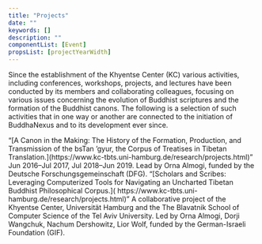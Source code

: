 ```yaml
---
title: "Projects"
date: ""
keywords: []
description: ""
componentList: [Event]
propsList: [projectYearWidth]
---
```


Since the establishment of the Khyentse Center (KC) various activities,
including conferences, workshops, projects, and lectures have been conducted by its members and collaborating colleagues,
focusing on various issues concerning the evolution of Buddhist scriptures and the formation of the Buddhist canons.
The following is a selection of such activities that in one way or another are connected to the initiation of BuddhaNexus
and to its development ever since.

<Event yearWidth={projectYearWidth} year="2016–2019">
“[A Canon in the Making: The History of the Formation, Production, and
Transmission of the bsTan ’gyur, the Corpus of Treatises in Tibetan
Translation.](https://www.kc-tbts.uni-hamburg.de/research/projects.html)” Jun
2016–Jul 2017, Jul 2018–Jun 2019. Lead by Orna Almogi, funded by the Deutsche
Forschungsgemeinschaft (DFG).

</Event>

<Event yearWidth={projectYearWidth} year="2015–2017">
  “[Scholars and Scribes: Leveraging Computerized Tools for Navigating an
  Uncharted Tibetan Buddhist Philosophical Corpus.](
  https://www.kc-tbts.uni-hamburg.de/research/projects.html)” A collaborative
  project of the Khyentse Center, Universität Hamburg and the The Blavatnik
  School of Computer Science of the Tel Aviv University. Led by Orna Almogi,
  Dorji Wangchuk, Nachum Dershowitz, Lior Wolf, funded by the German-Israeli
  Foundation (GIF).
</Event>
